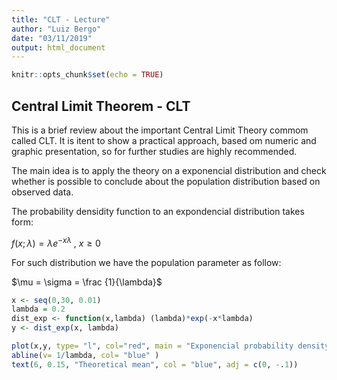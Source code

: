 ```yaml
---
title: "CLT - Lecture"
author: "Luiz Bergo"
date: "03/11/2019"
output: html_document
---
```


```r
knitr::opts_chunk$set(echo = TRUE)
```

## Central Limit Theorem - CLT

This is a brief review about the important Central Limit Theory commom called CLT. It is itent to show a practical approach, based om numeric and graphic presentation, so for further studies are highly recommended. 

The main idea is to apply the theory on a exponencial distribution and check whether is possible to conclude about the population distribution based on observed data.

The probability densidity function to an expondencial distribution takes form:

$f(x;\lambda)=\lambda e^{-x\lambda}$ , $x \ge 0$

For such distribution we have the population parameter as follow:

$\mu = \sigma = \frac {1}{\lambda}$

```r

x <- seq(0,30, 0.01)
lambda = 0.2
dist_exp <- function(x,lambda) (lambda)*exp(-x*lambda)
y <- dist_exp(x, lambda)

plot(x,y, type= "l", col="red", main = "Exponencial probability density function ")
abline(v= 1/lambda, col= "blue" )
text(6, 0.15, "Theoretical mean", col = "blue", adj = c(0, -.1))

```

